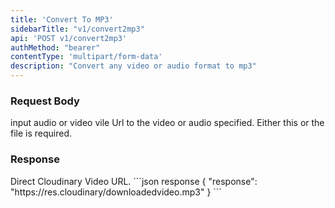 ```yaml
---
title: 'Convert To MP3'
sidebarTitle: "v1/convert2mp3"
api: 'POST v1/convert2mp3'
authMethod: "bearer"
contentType: 'multipart/form-data'
description: "Convert any video or audio format to mp3"
---
```


### Request Body
<ParamField body="file" type="file" >
input audio or video vile
</ParamField>

<ParamField body="url" type="string" >
Url to the video or audio specified. Either this or the file is required.
</ParamField>

### Response
<ResponseField name="response" type="string">
Direct Cloudinary Video URL.
</ResponseField>

<ResponseExample>
```json response
{
  "response": "https://res.cloudinary/downloadedvideo.mp3"
}
```
</ResponseExample>